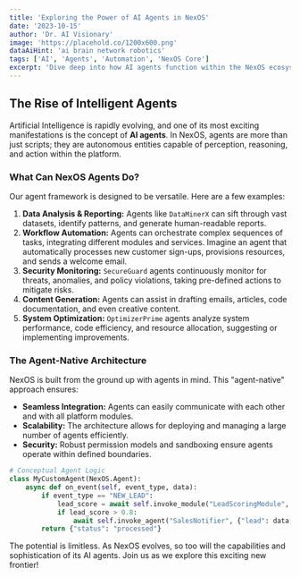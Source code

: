 ```yaml
---
title: 'Exploring the Power of AI Agents in NexOS'
date: '2023-10-15'
author: 'Dr. AI Visionary'
image: 'https://placehold.co/1200x600.png'
dataAiHint: 'ai brain network robotics'
tags: ['AI', 'Agents', 'Automation', 'NexOS Core']
excerpt: 'Dive deep into how AI agents function within the NexOS ecosystem, their capabilities, and how they are set to redefine automation and intelligent task execution.'
---
```


## The Rise of Intelligent Agents

Artificial Intelligence is rapidly evolving, and one of its most exciting manifestations is the concept of **AI agents**. In NexOS, agents are more than just scripts; they are autonomous entities capable of perception, reasoning, and action within the platform.

### What Can NexOS Agents Do?

Our agent framework is designed to be versatile. Here are a few examples:

1.  **Data Analysis & Reporting:** Agents like `DataMinerX` can sift through vast datasets, identify patterns, and generate human-readable reports.
2.  **Workflow Automation:** Agents can orchestrate complex sequences of tasks, integrating different modules and services. Imagine an agent that automatically processes new customer sign-ups, provisions resources, and sends a welcome email.
3.  **Security Monitoring:** `SecureGuard` agents continuously monitor for threats, anomalies, and policy violations, taking pre-defined actions to mitigate risks.
4.  **Content Generation:** Agents can assist in drafting emails, articles, code documentation, and even creative content.
5.  **System Optimization:** `OptimizerPrime` agents analyze system performance, code efficiency, and resource allocation, suggesting or implementing improvements.

### The Agent-Native Architecture

NexOS is built from the ground up with agents in mind. This "agent-native" approach ensures:

- **Seamless Integration:** Agents can easily communicate with each other and with all platform modules.
- **Scalability:** The architecture allows for deploying and managing a large number of agents efficiently.
- **Security:** Robust permission models and sandboxing ensure agents operate within defined boundaries.

```python
# Conceptual Agent Logic
class MyCustomAgent(NexOS.Agent):
    async def on_event(self, event_type, data):
        if event_type == "NEW_LEAD":
            lead_score = await self.invoke_module("LeadScoringModule", data)
            if lead_score > 0.8:
                await self.invoke_agent("SalesNotifier", {"lead": data, "score": lead_score})
        return {"status": "processed"}

```

The potential is limitless. As NexOS evolves, so too will the capabilities and sophistication of its AI agents. Join us as we explore this exciting new frontier!
